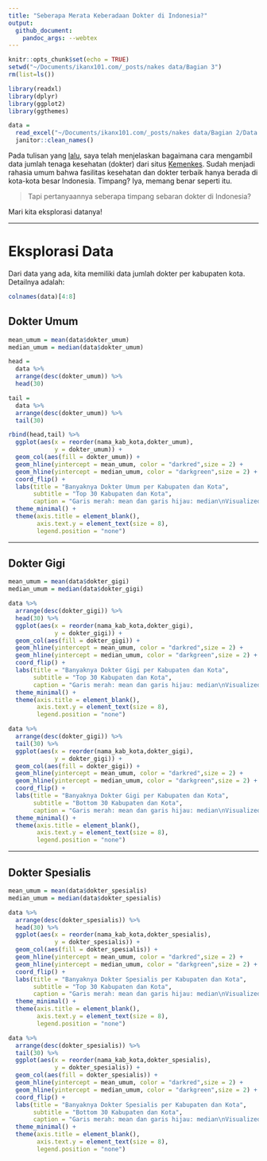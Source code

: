 ```yaml
---
title: "Seberapa Merata Keberadaan Dokter di Indonesia?"
output: 
  github_document:
    pandoc_args: --webtex
---
```


```r
knitr::opts_chunk$set(echo = TRUE)
setwd("~/Documents/ikanx101.com/_posts/nakes data/Bagian 3")
rm(list=ls())

library(readxl)
library(dplyr)
library(ggplot2)
library(ggthemes)

data = 
  read_excel("~/Documents/ikanx101.com/_posts/nakes data/Bagian 2/Data Dokter.xlsx") %>% 
  janitor::clean_names()
```

Pada tulisan yang [lalu](https://ikanx101.com/blog/nakes-part-2/), saya telah menjelaskan bagaimana cara mengambil data jumlah tenaga kesehatan (dokter) dari situs [Kemenkes](http://bppsdmk.kemkes.go.id/info_sdmk/info/index?rumpun=101). Sudah menjadi rahasia umum bahwa fasilitas kesehatan dan dokter terbaik hanya berada di kota-kota besar Indonesia. Timpang? Iya, memang benar seperti itu. 

> Tapi pertanyaannya seberapa timpang sebaran dokter di Indonesia?

Mari kita eksplorasi datanya!

---

# Eksplorasi Data

Dari data yang ada, kita memiliki data jumlah dokter per kabupaten kota. Detailnya adalah:

```r
colnames(data)[4:8]
```

## Dokter Umum

```r
mean_umum = mean(data$dokter_umum)
median_umum = median(data$dokter_umum)

head = 
  data %>% 
  arrange(desc(dokter_umum)) %>% 
  head(30)

tail = 
  data %>% 
  arrange(desc(dokter_umum)) %>% 
  tail(30)

rbind(head,tail) %>% 
  ggplot(aes(x = reorder(nama_kab_kota,dokter_umum),
             y = dokter_umum)) +
  geom_col(aes(fill = dokter_umum)) +
  geom_hline(yintercept = mean_umum, color = "darkred",size = 2) +
  geom_hline(yintercept = median_umum, color = "darkgreen",size = 2) +
  coord_flip() +
  labs(title = "Banyaknya Dokter Umum per Kabupaten dan Kota",
       subtitle = "Top 30 Kabupaten dan Kota",
       caption = "Garis merah: mean dan garis hijau: median\nVisualized using R\nikanx101.com") +
  theme_minimal() +
  theme(axis.title = element_blank(),
        axis.text.y = element_text(size = 8),
        legend.position = "none")
```



---

## Dokter Gigi

```r
mean_umum = mean(data$dokter_gigi)
median_umum = median(data$dokter_gigi)

data %>% 
  arrange(desc(dokter_gigi)) %>% 
  head(30) %>% 
  ggplot(aes(x = reorder(nama_kab_kota,dokter_gigi),
             y = dokter_gigi)) +
  geom_col(aes(fill = dokter_gigi)) +
  geom_hline(yintercept = mean_umum, color = "darkred",size = 2) +
  geom_hline(yintercept = median_umum, color = "darkgreen",size = 2) +
  coord_flip() +
  labs(title = "Banyaknya Dokter Gigi per Kabupaten dan Kota",
       subtitle = "Top 30 Kabupaten dan Kota",
       caption = "Garis merah: mean dan garis hijau: median\nVisualized using R\nikanx101.com") +
  theme_minimal() +
  theme(axis.title = element_blank(),
        axis.text.y = element_text(size = 8),
        legend.position = "none")
```


```r
data %>% 
  arrange(desc(dokter_gigi)) %>% 
  tail(30) %>% 
  ggplot(aes(x = reorder(nama_kab_kota,dokter_gigi),
             y = dokter_gigi)) +
  geom_col(aes(fill = dokter_gigi)) +
  geom_hline(yintercept = mean_umum, color = "darkred",size = 2) +
  geom_hline(yintercept = median_umum, color = "darkgreen",size = 2) +
  coord_flip() +
  labs(title = "Banyaknya Dokter Gigi per Kabupaten dan Kota",
       subtitle = "Bottom 30 Kabupaten dan Kota",
       caption = "Garis merah: mean dan garis hijau: median\nVisualized using R\nikanx101.com") +
  theme_minimal() +
  theme(axis.title = element_blank(),
        axis.text.y = element_text(size = 8),
        legend.position = "none")
```

---

## Dokter Spesialis

```r
mean_umum = mean(data$dokter_spesialis)
median_umum = median(data$dokter_spesialis)

data %>% 
  arrange(desc(dokter_spesialis)) %>% 
  head(30) %>% 
  ggplot(aes(x = reorder(nama_kab_kota,dokter_spesialis),
             y = dokter_spesialis)) +
  geom_col(aes(fill = dokter_spesialis)) +
  geom_hline(yintercept = mean_umum, color = "darkred",size = 2) +
  geom_hline(yintercept = median_umum, color = "darkgreen",size = 2) +
  coord_flip() +
  labs(title = "Banyaknya Dokter Spesialis per Kabupaten dan Kota",
       subtitle = "Top 30 Kabupaten dan Kota",
       caption = "Garis merah: mean dan garis hijau: median\nVisualized using R\nikanx101.com") +
  theme_minimal() +
  theme(axis.title = element_blank(),
        axis.text.y = element_text(size = 8),
        legend.position = "none")
```


```r
data %>% 
  arrange(desc(dokter_spesialis)) %>% 
  tail(30) %>% 
  ggplot(aes(x = reorder(nama_kab_kota,dokter_spesialis),
             y = dokter_spesialis)) +
  geom_col(aes(fill = dokter_spesialis)) +
  geom_hline(yintercept = mean_umum, color = "darkred",size = 2) +
  geom_hline(yintercept = median_umum, color = "darkgreen",size = 2) +
  coord_flip() +
  labs(title = "Banyaknya Dokter Spesialis per Kabupaten dan Kota",
       subtitle = "Bottom 30 Kabupaten dan Kota",
       caption = "Garis merah: mean dan garis hijau: median\nVisualized using R\nikanx101.com") +
  theme_minimal() +
  theme(axis.title = element_blank(),
        axis.text.y = element_text(size = 8),
        legend.position = "none")
```

